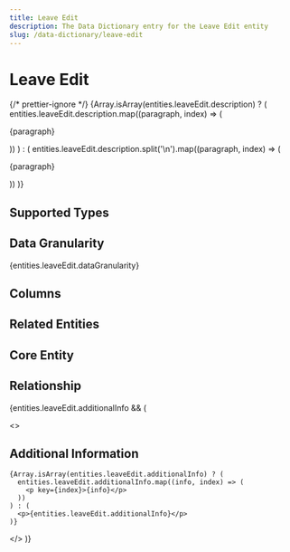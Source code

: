```yaml
---
title: Leave Edit
description: The Data Dictionary entry for the Leave Edit entity
slug: /data-dictionary/leave-edit
---
```



# Leave Edit

{/* prettier-ignore */}
{Array.isArray(entities.leaveEdit.description) ? (
  entities.leaveEdit.description.map((paragraph, index) => (
    <p key={index}>{paragraph}</p>
))
) : (
entities.leaveEdit.description.split('\n').map((paragraph, index) => (

<p key={index}>{paragraph}</p>
)) )}

## Supported Types

<SupportedTypesTable supportedTypes={entities.leaveEdit.supportedTypes} />

## Data Granularity

{entities.leaveEdit.dataGranularity}

## Columns

<ColumnsTable columns={entities.leaveEdit.columns} />

## Related Entities

<RelatedEntitiesList relatedEntities={entities.leaveEdit.relatedEntities} />

## Core Entity

<CoreEntityTable coreEntities={entities.leaveEdit.coreEntity} />

## Relationship

<RelationshipTable
  relationship={entities.leaveEdit.relationship}
  simple={true}
/>

{entities.leaveEdit.additionalInfo && (

  <>
    <h2>Additional Information</h2>

    {Array.isArray(entities.leaveEdit.additionalInfo) ? (
      entities.leaveEdit.additionalInfo.map((info, index) => (
        <p key={index}>{info}</p>
      ))
    ) : (
      <p>{entities.leaveEdit.additionalInfo}</p>
    )}

  </>
)}
